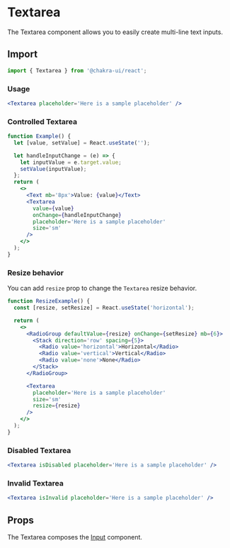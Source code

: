 # Textarea

The Textarea component allows you to easily create multi-line text inputs.

<carbon-ad></carbon-ad>

## Import

```js
import { Textarea } from '@chakra-ui/react';
```

### Usage

```jsx live
<Textarea placeholder='Here is a sample placeholder' />
```

### Controlled Textarea

```jsx live
function Example() {
  let [value, setValue] = React.useState('');

  let handleInputChange = (e) => {
    let inputValue = e.target.value;
    setValue(inputValue);
  };
  return (
    <>
      <Text mb='8px'>Value: {value}</Text>
      <Textarea
        value={value}
        onChange={handleInputChange}
        placeholder='Here is a sample placeholder'
        size='sm'
      />
    </>
  );
}
```

### Resize behavior

You can add `resize` prop to change the `Textarea` resize behavior.

```jsx live
function ResizeExample() {
  const [resize, setResize] = React.useState('horizontal');

  return (
    <>
      <RadioGroup defaultValue={resize} onChange={setResize} mb={6}>
        <Stack direction='row' spacing={5}>
          <Radio value='horizontal'>Horizontal</Radio>
          <Radio value='vertical'>Vertical</Radio>
          <Radio value='none'>None</Radio>
        </Stack>
      </RadioGroup>

      <Textarea
        placeholder='Here is a sample placeholder'
        size='sm'
        resize={resize}
      />
    </>
  );
}
```

### Disabled Textarea

```jsx live
<Textarea isDisabled placeholder='Here is a sample placeholder' />
```

### Invalid Textarea

```jsx live
<Textarea isInvalid placeholder='Here is a sample placeholder' />
```

## Props

The Textarea composes the [Input](/docs/components/form/input) component.

<PropsTable of='Textarea' />
